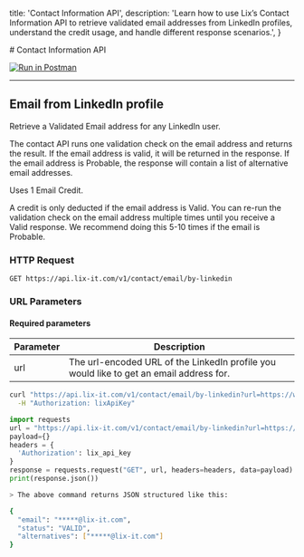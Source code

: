 
  title: 'Contact Information API',
  description:
    'Learn how to use Lix’s Contact Information API to retrieve validated email addresses from LinkedIn profiles, understand the credit usage, and handle different response scenarios.',
}

<HeroPattern />
# Contact Information API


[![Run in Postman](https://run.pstmn.io/button.svg)](https://app.getpostman.com/run-collection/5140183-5c44eafd-a5a9-4326-b2a9-e811426b4d07?action=collection%2Ffork&collection-url=entityId%3D5140183-5c44eafd-a5a9-4326-b2a9-e811426b4d07%26entityType%3Dcollection%26workspaceId%3Dcc78921f-4152-4fc0-9c2f-75ef5c7a5895)

---

<Row>

<Col>

## Email from LinkedIn profile

Retrieve a Validated Email address for any LinkedIn user. 

The contact API runs one validation check on the email address and returns the result. If the email address is valid, it will be returned in the response. If the email address is Probable, the response will contain a list of alternative email addresses.

<Note> Uses 1 Email Credit.</Note>

A credit is only deducted if the email address is Valid. You can re-run the validation check on the email address multiple times until you receive a Valid response. We recommend doing this 5-10 times if the email is Probable.

### HTTP Request

`GET https://api.lix-it.com/v1/contact/email/by-linkedin`

### URL Parameters

#### Required parameters

Parameter | Description
--------- | -----------
url       | The url-encoded URL of the LinkedIn profile you would like to get an email address for.


</Col>

  <Col sticky>

<CodeGroup title="LinkedIn People Search" tag="GET" label="/v1/li/linkedin/search/people">

```bash {{ title: 'Shell' }}
curl "https://api.lix-it.com/v1/contact/email/by-linkedin?url=https://www.linkedin.com/in/alfie-lambert" \
  -H "Authorization: lixApiKey"
```

```python
import requests
url = "https://api.lix-it.com/v1/contact/email/by-linkedin?url=https://www.linkedin.com/in/alfie-lambert"
payload={}
headers = {
  'Authorization': lix_api_key
}
response = requests.request("GET", url, headers=headers, data=payload)
print(response.json())
```

```bash {{ title: 'Returned JSON' }}
> The above command returns JSON structured like this:

{
  "email": "*****@lix-it.com",
  "status": "VALID",
  "alternatives": ["*****@lix-it.com"]
}
```

</CodeGroup>


</Col>

</Row>
